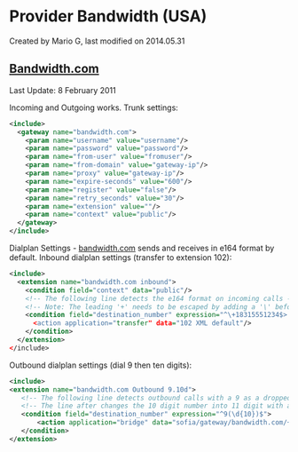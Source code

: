 
# Provider Bandwidth (USA) 

 Created by  Mario G, last modified on 2014.05.31

## [Bandwidth.com](http://Bandwidth.com)

Last Update: 8 February 2011

Incoming and Outgoing works. Trunk settings:

```xml
<include>
  <gateway name="bandwidth.com">
    <param name="username" value="username"/>
    <param name="password" value="password"/>
    <param name="from-user" value="fromuser"/>
    <param name="from-domain" value="gateway-ip"/>
    <param name="proxy" value="gateway-ip"/>
    <param name="expire-seconds" value="600"/>
    <param name="register" value="false"/>
    <param name="retry_seconds" value="30"/>
    <param name="extension" value=""/>
    <param name="context" value="public"/>
  </gateway>   
</include>
```

Dialplan Settings - [bandwidth.com](http://bandwidth.com) sends and receives in e164 format by default. Inbound dialplan settings (transfer to extension 102):

```xml
<include>
  <extension name="bandwidth.com inbound">
    <condition field="context" data="public"/>
    <!-- The following line detects the e164 format on incoming calls -->
    <!-- Note: The leading '+' needs to be escaped by adding a '\' before it -->
    <condition field="destination_number" expression="^\+18315551234$>
      <action application="transfer" data="102 XML default"/>
    </condition>
  </extension>
</include> 
```

Outbound dialplan settings (dial 9 then ten digits):

```xml
<include>
<extension name="bandwidth.com Outbound 9.10d">
   <!-- The following line detects outbound calls with a 9 as a dropped prefix -->
   <!-- The line after changes the 10 digit number into 11 digit with a leading '+' -->
   <condition field="destination_number" expression="^9(\d{10})$">
       <action application="bridge" data="sofia/gateway/bandwidth.com/+1$1"/>
   </condition>
</extension> 
```


